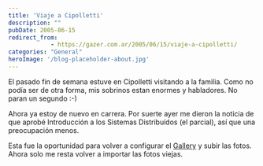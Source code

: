 ```yaml
---
title: 'Viaje a Cipolletti'
description: ""
pubDate: 2005-06-15
redirect_from: 
            - https://gazer.com.ar/2005/06/15/viaje-a-cipolletti/
categories: "General"
heroImage: '/blog-placeholder-about.jpg'
---
```

El pasado fin de semana estuve en Cipolletti visitando a la familia. Como no podía ser de otra forma, mis sobrinos estan enormes y habladores. No paran un segundo :-)

Ahora ya estoy de nuevo en carrera. Por suerte ayer me dieron la noticia de que aprobé Introducción a los Sistemas Distribuídos (el parcial), así que una preocupación menos.

Esta fue la oportunidad para volver a configurar el [Gallery](https://www.gazer.com.ar/gallery/) y subir las fotos. Ahora solo me resta volver a importar las fotos viejas.

